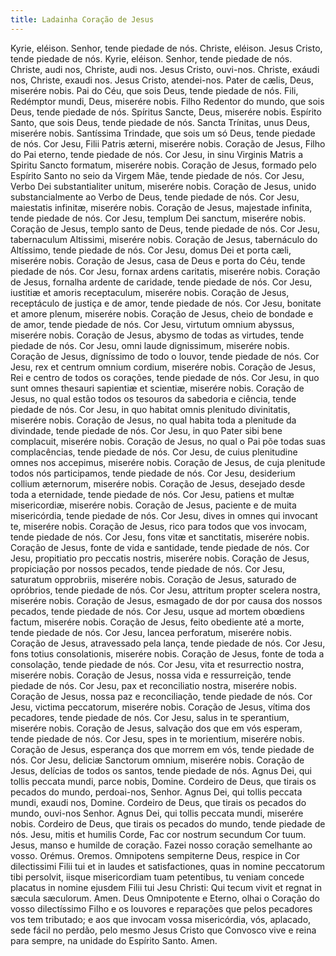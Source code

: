 ```yaml
---
title: Ladainha Coração de Jesus
---
```


<div class="grid grid-cols-2 gap-5">
  <span class="text-justify">Kyrie, eléison.</span>
  <span class="text-justify">Senhor, tende piedade de nós.</span>
  <span class="text-justify">Christe, eléison.</span>
  <span class="text-justify">Jesus Cristo, tende piedade de nós.</span>
  <span class="text-justify">Kyrie, eléison.</span>
  <span class="text-justify">Senhor, tende piedade de nós.</span>
  <span class="text-justify">Christe, audi nos, Christe, audi nos.</span>
  <span class="text-justify">Jesus Cristo, ouvi-nos.</span>
  <span class="text-justify">
    Christe, exáudi nos, Christe, exaudi nos.
  </span>
  <span class="text-justify">Jesus Cristo, atendei-nos.</span>
  <span class="text-justify">Pater de cælis, Deus, miserére nobis.</span>
  <span class="text-justify">
    Pai do Céu, que sois Deus, tende piedade de nós.
  </span>
  <span class="text-justify">
    Fili, Redémptor mundi, Deus, miserére nobis.
  </span>
  <span class="text-justify">
    Filho Redentor do mundo, que sois Deus, tende piedade de nós.
  </span>
  <span class="text-justify">Spíritus Sancte, Deus, miserére nobis.</span>
  <span class="text-justify">
    Espírito Santo, que sois Deus, tende piedade de nós.
  </span>
  <span class="text-justify">
    Sancta Trínitas, unus Deus, miserére nobis.
  </span>
  <span class="text-justify">
    Santíssima Trindade, que sois um só Deus, tende piedade de nós.
  </span>
  <span class="text-justify">
    Cor Jesu, Filii Patris æterni, miserére nobis.
  </span>
  <span class="text-justify">
    Coração de Jesus, Filho do Pai eterno, tende piedade de nós.
  </span>
  <span class="text-justify">
    Cor Jesu, in sinu Virginis Matris a Spiritu Sancto formatum, miserére nobis.
  </span>
  <span class="text-justify">
    Coração de Jesus, formado pelo Espírito Santo no seio da Virgem Mãe, tende
    piedade de nós.
  </span>
  <span class="text-justify">
    Cor Jesu, Verbo Dei substantialiter unitum, miserére nobis.
  </span>
  <span class="text-justify">
    Coração de Jesus, unido substancialmente ao Verbo de Deus, tende piedade de
    nós.
  </span>
  <span class="text-justify">
    Cor Jesu, maiestatis infinitæ, miserére nobis.
  </span>
  <span class="text-justify">
    Coração de Jesus, majestade infinita, tende piedade de nós.
  </span>
  <span class="text-justify">
    Cor Jesu, templum Dei sanctum, miserére nobis.
  </span>
  <span class="text-justify">
    Coração de Jesus, templo santo de Deus, tende piedade de nós.
  </span>
  <span class="text-justify">
    Cor Jesu, tabernaculum Altissimi, miserére nobis.
  </span>
  <span class="text-justify">
    Coração de Jesus, tabernáculo do Altíssimo, tende piedade de nós.
  </span>
  <span class="text-justify">
    Cor Jesu, domus Dei et porta cæli, miserére nobis.
  </span>
  <span class="text-justify">
    Coração de Jesus, casa de Deus e porta do Céu, tende piedade de nós.
  </span>
  <span class="text-justify">
    Cor Jesu, fornax ardens caritatis, miserére nobis.
  </span>
  <span class="text-justify">
    Coração de Jesus, fornalha ardente de caridade, tende piedade de nós.
  </span>
  <span class="text-justify">
    Cor Jesu, iustitiæ et amoris receptaculum, miserére nobis.
  </span>
  <span class="text-justify">
    Coração de Jesus, receptáculo de justiça e de amor, tende piedade de nós.
  </span>
  <span class="text-justify">
    Cor Jesu, bonitate et amore plenum, miserére nobis.
  </span>
  <span class="text-justify">
    Coração de Jesus, cheio de bondade e de amor, tende piedade de nós.
  </span>
  <span class="text-justify">
    Cor Jesu, virtutum omnium abyssus, miserére nobis.
  </span>
  <span class="text-justify">
    Coração de Jesus, abysmo de todas as virtudes, tende piedade de nós.
  </span>
  <span class="text-justify">
    Cor Jesu, omni laude dignissimum, miserére nobis.
  </span>
  <span class="text-justify">
    Coração de Jesus, digníssimo de todo o louvor, tende piedade de nós.
  </span>
  <span class="text-justify">
    Cor Jesu, rex et centrum omnium cordium, miserére nobis.
  </span>
  <span class="text-justify">
    Coração de Jesus, Rei e centro de todos os corações, tende piedade de nós.
  </span>
  <span class="text-justify">
    Cor Jesu, in quo sunt omnes thesauri sapientiæ et scientiæ, miserére nobis.
  </span>
  <span class="text-justify">
    Coração de Jesus, no qual estão todos os tesouros da sabedoria e ciência,
    tende piedade de nós.
  </span>
  <span class="text-justify">
    Cor Jesu, in quo habitat omnis plenitudo divinitatis, miserére nobis.
  </span>
  <span class="text-justify">
    Coração de Jesus, no qual habita toda a plenitude da divindade, tende
    piedade de nós.
  </span>
  <span class="text-justify">
    Cor Jesu, in quo Pater sibi bene complacuit, miserére nobis.
  </span>
  <span class="text-justify">
    Coração de Jesus, no qual o Pai põe todas suas complacências, tende piedade
    de nós.
  </span>
  <span class="text-justify">
    Cor Jesu, de cuius plenitudine omnes nos accepimus, miserére nobis.
  </span>
  <span class="text-justify">
    Coração de Jesus, de cuja plenitude todos nós participamos, tende piedade de
    nós.
  </span>
  <span class="text-justify">
    Cor Jesu, desiderium collium æternorum, miserére nobis.
  </span>
  <span class="text-justify">
    Coração de Jesus, desejado desde toda a eternidade, tende piedade de nós.
  </span>
  <span class="text-justify">
    Cor Jesu, patiens et multæ misericordiæ, miserére nobis.
  </span>
  <span class="text-justify">
    Coração de Jesus, paciente e de muita misericórdia, tende piedade de nós.
  </span>
  <span class="text-justify">
    Cor Jesu, dives in omnes qui invocant te, miserére nobis.
  </span>
  <span class="text-justify">
    Coração de Jesus, rico para todos que vos invocam, tende piedade de nós.
  </span>
  <span class="text-justify">
    Cor Jesu, fons vitæ et sanctitatis, miserére nobis.
  </span>
  <span class="text-justify">
    Coração de Jesus, fonte de vida e santidade, tende piedade de nós.
  </span>
  <span class="text-justify">
    Cor Jesu, propitiatio pro peccatis nostris, miserére nobis.
  </span>
  <span class="text-justify">
    Coração de Jesus, propiciação por nossos pecados, tende piedade de nós.
  </span>
  <span class="text-justify">
    Cor Jesu, saturatum opprobriis, miserére nobis.
  </span>
  <span class="text-justify">
    Coração de Jesus, saturado de opróbrios, tende piedade de nós.
  </span>
  <span class="text-justify">
    Cor Jesu, attritum propter scelera nostra, miserére nobis.
  </span>
  <span class="text-justify">
    Coração de Jesus, esmagado de dor por causa dos nossos pecados, tende
    piedade de nós.
  </span>
  <span class="text-justify">
    Cor Jesu, usque ad mortem obœdiens factum, miserére nobis.
  </span>
  <span class="text-justify">
    Coração de Jesus, feito obediente até a morte, tende piedade de nós.
  </span>
  <span class="text-justify">
    Cor Jesu, lancea perforatum, miserére nobis.
  </span>
  <span class="text-justify">
    Coração de Jesus, atravessado pela lança, tende piedade de nós.
  </span>
  <span class="text-justify">
    Cor Jesu, fons totius consolationis, miserére nobis.
  </span>
  <span class="text-justify">
    Coração de Jesus, fonte de toda a consolação, tende piedade de nós.
  </span>
  <span class="text-justify">
    Cor Jesu, vita et resurrectio nostra, miserére nobis.
  </span>
  <span class="text-justify">
    Coração de Jesus, nossa vida e ressurreição, tende piedade de nós.
  </span>
  <span class="text-justify">
    Cor Jesu, pax et reconciliatio nostra, miserére nobis.
  </span>
  <span class="text-justify">
    Coração de Jesus, nossa paz e reconciliação, tende piedade de nós.
  </span>
  <span class="text-justify">
    Cor Jesu, victima peccatorum, miserére nobis.
  </span>
  <span class="text-justify">
    Coração de Jesus, vítima dos pecadores, tende piedade de nós.
  </span>
  <span class="text-justify">
    Cor Jesu, salus in te sperantium, miserére nobis.
  </span>
  <span class="text-justify">
    Coração de Jesus, salvação dos que em vós esperam, tende piedade de nós.
  </span>
  <span class="text-justify">
    Cor Jesu, spes in te morientium, miserére nobis.
  </span>
  <span class="text-justify">
    Coração de Jesus, esperança dos que morrem em vós, tende piedade de nós.
  </span>
  <span class="text-justify">
    Cor Jesu, deliciæ Sanctorum omnium, miserére nobis.
  </span>
  <span class="text-justify">
    Coração de Jesus, delícias de todos os santos, tende piedade de nós.
  </span>
  <span class="text-justify">
    Agnus Dei, qui tollis peccata mundi, parce nobis, Domine.
  </span>
  <span class="text-justify">
    Cordeiro de Deus, que tirais os pecados do mundo, perdoai-nos, Senhor.
  </span>
  <span class="text-justify">
    Agnus Dei, qui tollis peccata mundi, exaudi nos, Domine.
  </span>
  <span class="text-justify">
    Cordeiro de Deus, que tirais os pecados do mundo, ouvi-nos Senhor.
  </span>
  <span class="text-justify">
    Agnus Dei, qui tollis peccata mundi, miserére nobis.
  </span>
  <span class="text-justify">
    Cordeiro de Deus, que tirais os pecados do mundo, tende piedade de nós.
  </span>
  <span class="text-justify">
    Jesu, mitis et humilis Corde, Fac cor nostrum secundum Cor tuum.
  </span>
  <span class="text-justify">
    Jesus, manso e humilde de coração. Fazei nosso coração semelhante ao vosso.
  </span>
  <span class="text-red-500 text-center"> Orémus.</span>
  <span class="text-red-500 text-center"> Oremos.</span>
  <span class="text-justify">
    Omnipotens sempiterne Deus, respice in Cor dilectissimi Filii tui et in
    laudes et satisfactiones, quas in nomine peccatorum tibi persolvit, iisque
    misericordiam tuam petentibus, tu veniam concede placatus in nomine ejusdem
    Filii tui Jesu Christi: Qui tecum vivit et regnat in sæcula sæculorum. Amen.
  </span>
  <span class="text-justify">
    Deus Omnipotente e Eterno, olhai o Coração do vosso dilectíssimo Filho e os
    louvores e reparações que pelos pecadores vos tem tributado; e aos que
    invocam vossa misericórdia, vós, aplacado, sede fácil no perdão, pelo mesmo
    Jesus Cristo que Convosco vive e reina para sempre, na unidade do Espírito
    Santo. Amen.
  </span>
</div>
